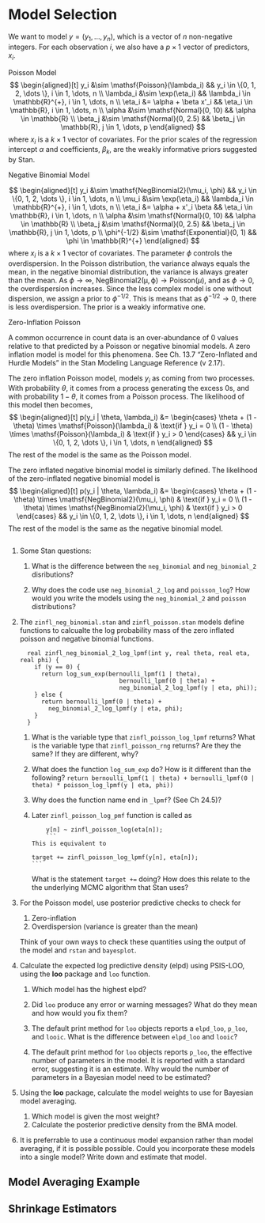 # Model Selection

We want to model $y = (y_1, \dots, y_n)$, which is a vector of $n$ non-negative integers.
For each observation $i$, we also have a $p \times 1$ vector of predictors, $x_i$.

Poisson Model
$$
\begin{aligned}[t]
y_i &\sim \mathsf{Poisson}(\lambda_i) && y_i \in \{0, 1, 2, \dots \}, i \in 1, \dots, n \\
\lambda_i &\sim \exp(\eta_i)  && \lambda_i \in \mathbb{R}^{+}, i \in 1, \dots, n \\
\eta_i &= \alpha + \beta x'_i && \eta_i \in \mathbb{R}, i \in 1, \dots, n \\
\alpha &\sim \mathsf{Normal}(0, 10) && \alpha \in \mathbb{R} \\
\beta_j &\sim \mathsf{Normal}(0, 2.5) && \beta_j \in \mathbb{R}, j \in 1, \dots, p
\end{aligned}
$$
where $x_i$ is a $k \times 1$ vector of covariates.
For the prior scales of the regression intercept $\alpha$ and coefficients, $\beta_k$, are
the weakly informative priors suggested by Stan.

Negative Binomial Model

$$
\begin{aligned}[t]
y_i &\sim \mathsf{NegBinomial2}(\mu_i, \phi) && y_i \in \{0, 1, 2, \dots \}, i \in 1, \dots, n \\
\mu_i &\sim \exp(\eta_i)  && \lambda_i \in \mathbb{R}^{+}, i \in 1, \dots, n \\
\eta_i &= \alpha + x'_i \beta && \eta_i \in \mathbb{R}, i \in 1, \dots, n \\
\alpha &\sim \mathsf{Normal}(0, 10) && \alpha \in \mathbb{R} \\
\beta_j &\sim \mathsf{Normal}(0, 2.5) && \beta_j \in \mathbb{R}, j \in 1, \dots, p \\
\phi^{-1/2} &\sim \mathsf{Exponential}(0, 1) && \phi \in \mathbb{R}^{+}
\end{aligned}
$$
where $x_i$ is a $k \times 1$ vector of covariates.
The parameter $\phi$ controls the overdispersion.
In the Poisson distribution, the variance always equals the mean, in the
negative binomial distribution, the variance is always greater than the mean.
As $\phi \to \infty$, $\mathsf{NegBinomial2(\mu, \phi)} \to \mathsf{Poisson}(\mu)$, and
as $\phi \to 0$, the overdispersion increases.
Since the less complex model is one without dispersion, we assign a prior to $\phi^{-1/2}$.
This is means that as $\phi^{-1/2} \to 0$, there is less overdispersion.
The prior is a weakly informative one.

Zero-Inflation Poisson

A common occurrence in count data is an over-abundance of 0 values relative to that predicted by a Poisson or negative binomial models.
A zero inflation model is model for this phenomena.
 See Ch. 13.7 "Zero-Inflated and Hurdle Models " in the Stan Modeling Language Reference (v 2.17).

The zero inflation Poisson model, models $y_i$ as coming from two processes.
With probability $\theta$, it comes from a process generating the excess 0s, and with 
probability $1 - \theta$, it comes from a Poisson process.
The likelihood of this model then becomes,
$$
\begin{aligned}[t]
p(y_i | \theta, \lambda_i) &= \begin{cases}
\theta + (1 - \theta) \times \mathsf{Poisson}(\lambda_i) & \text{if } y_i = 0 \\
(1 - \theta) \times \mathsf{Poisson}(\lambda_i) & \text{if } y_i > 0
\end{cases}  && y_i \in \{0, 1, 2, \dots \}, i \in 1, \dots, n 
\end{aligned}
$$
The rest of the model is the same as the Poisson model.

The zero inflated negative binomial model is similarly defined.
The likelihood of the zero-inflated negative binomial model is
$$
\begin{aligned}[t]
p(y_i | \theta, \lambda_i) &= \begin{cases}
\theta + (1 - \theta) \times \mathsf{NegBinomial2}(\mu_i, \phi) & \text{if } y_i = 0 \\
(1 - \theta) \times \mathsf{NegBinomial2}(\mu_i, \phi) & \text{if } y_i > 0
\end{cases}  && y_i \in \{0, 1, 2, \dots \}, i \in 1, \dots, n 
\end{aligned}
$$
The rest of the model is the same as the negative binomial model.

```r

```


1.  Some Stan questions:

    1.   What is the difference between the `neg_binomial` and `neg_binomial_2`
         disributions?
         
    1.   Why does the code use `neg_binomial_2_log` and `poisson_log`? 
         How would you write the models using the `neg_binomial_2` and `poisson`
         distributions? 

1.  The `zinfl_neg_binomial.stan` and `zinfl_poisson.stan` models define
    functions to calcualte the log probability mass of the zero inflated poisson
    and negative binomial functions.

    ```
      real zinfl_neg_binomial_2_log_lpmf(int y, real theta, real eta, real phi) {
        if (y == 0) {
          return log_sum_exp(bernoulli_lpmf(1 | theta),
                                bernoulli_lpmf(0 | theta) +
                                neg_binomial_2_log_lpmf(y | eta, phi));
        } else {
          return bernoulli_lpmf(0 | theta) +
            neg_binomial_2_log_lpmf(y | eta, phi);
        }
      }
    ```

    1.  What is the variable type that `zinfl_poisson_log_lpmf` returns?
        What is the variable type that `zinfl_poisson_rng` returns? 
        Are they the same? If they are different, why?
        
    1.  What does the function `log_sum_exp` do? How is it different than the following? 
        ```
        return bernoulli_lpmf(1 | theta) + bernoulli_lpmf(0 | theta) * poisson_log_lpmf(y | eta, phi))
        ```
        
    1.  Why does the function name end in `_lpmf`? (See Ch 24.5)? 
    
    1.  Later `zinfl_poisson_log_pmf` function is called as
        ```
        y[n] ~ zinfl_poisson_log(eta[n]);
        ```
        This is equivalent to 
        ```
        target += zinfl_poisson_log_lpmf(y[n], eta[n]);
        ```
        What is the statement `target +=` doing? 
        How does this relate to the the underlying MCMC algorithm that Stan uses?
                                
1.  For the Poisson model, use posterior predictive checks to check for

    1.  Zero-inflation
    2.  Overdispersion (variance is greater than the mean)
    
    Think of your own ways to check these quantities using the output of the 
    model and `rstan` and `bayesplot`.
    
1.  Calculate the expected log predictive density (elpd) using PSIS-LOO, using
    the **loo** package and `loo` function.

    1.  Which model has the highest elpd?
    1.  Did `loo` produce any error or warning messages? What do they mean and how would you fix them? 
    1.  The default print method for `loo` objects reports a `elpd_loo`, `p_loo`, 
        and `looic`. What is the difference between `elpd_loo` and `looic`?
        
    1.  The default print method for `loo` objects reports `p_loo`, the effective number of parameters in the model.
        It is reported with a standard error, suggesting it is an estimate.
        Why would the number of parameters in a Bayesian model need to be estimated?
        
1.  Using the **loo** package, calculate the model weights to use for Bayesian model averaging. 
    
    
    1.  Which model is given the most weight? 
    1.  Calculate the posterior predictive density from the BMA model.

1.  It is preferrable to use a continuous model expansion rather than model averaging,
    if it is possible possible. Could you incorporate these models into a single model?
    Write down and estimate that model.
    
## Model Averaging Example


    
## Shrinkage Estimators




        
